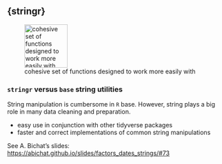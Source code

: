 ## {stringr}

![cohesive set of functions designed to work more easily with](../Rmd_files/tidyverse/figs/hex-stringr.png){width="100px"}

### `stringr` versus `base` string utilities

 String manipulation is cumbersome in `R` base. However, string plays a big role in many data cleaning and preparation.
 
- easy use in conjunction with other tidyverse packages
- faster and correct implementations of common string manipulations

\bigskip

See A. Bichat's slides: [https://abichat.github.io/slides/factors_dates_strings/#73](https://abichat.github.io/slides/factors_dates_strings/#73)
